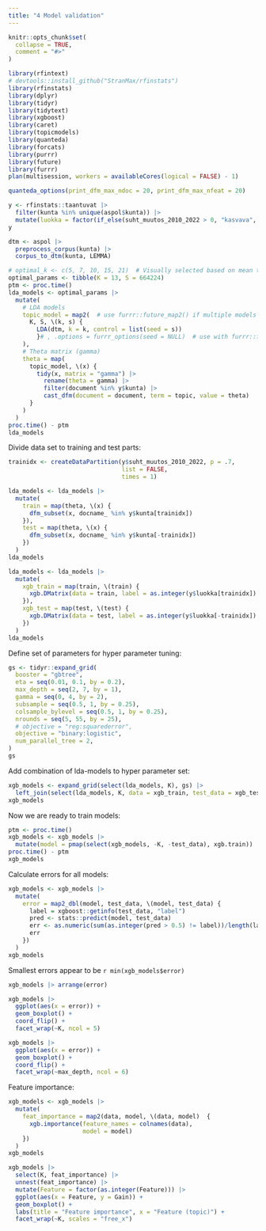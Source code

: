 ```yaml
---
title: "4 Model validation"
---
```


```r
knitr::opts_chunk$set(
  collapse = TRUE,
  comment = "#>"
)
```

```r
library(rfintext)
# devtools::install_github("StranMax/rfinstats")
library(rfinstats)
library(dplyr)
library(tidyr)
library(tidytext)
library(xgboost)
library(caret)
library(topicmodels)
library(quanteda)
library(forcats)
library(purrr)
library(future)
library(furrr)
plan(multisession, workers = availableCores(logical = FALSE) - 1)
```

```r
quanteda_options(print_dfm_max_ndoc = 20, print_dfm_max_nfeat = 20)
```

```r
y <- rfinstats::taantuvat |>
  filter(kunta %in% unique(aspol$kunta)) |>
  mutate(luokka = factor(if_else(suht_muutos_2010_2022 > 0, "kasvava", "taantuva")))
y
```

```r
dtm <- aspol |>
  preprocess_corpus(kunta) |>
  corpus_to_dtm(kunta, LEMMA)
```

```r
# optimal_k <- c(5, 7, 10, 15, 21)  # Visually selected based on mean topic coherence (see article 3)
optimal_params <- tibble(K = 13, S = 664224)
ptm <- proc.time()
lda_models <- optimal_params |>
  mutate(
    # LDA models
    topic_model = map2(  # use furrr::future_map2() if multiple models  
      K, S, \(k, s) {
        LDA(dtm, k = k, control = list(seed = s))
        }# , .options = furrr_options(seed = NULL)  # use with furrr::future_map2()
    ),
    # Theta matrix (gamma)
    theta = map(
      topic_model, \(x) {
        tidy(x, matrix = "gamma") |> 
          rename(theta = gamma) |>
          filter(document %in% y$kunta) |>
          cast_dfm(document = document, term = topic, value = theta)
      }
    )
  )
proc.time() - ptm
lda_models
```

Divide data set to training and test parts:

```r
trainidx <- createDataPartition(y$suht_muutos_2010_2022, p = .7,
                                list = FALSE, 
                                times = 1)
```

```r
lda_models <- lda_models |>
  mutate(
    train = map(theta, \(x) {
      dfm_subset(x, docname_ %in% y$kunta[trainidx])
    }),
    test = map(theta, \(x) {
      dfm_subset(x, docname_ %in% y$kunta[-trainidx])
    })
  )
lda_models
```


```r
lda_models <- lda_models |>
  mutate(
    xgb_train = map(train, \(train) {
      xgb.DMatrix(data = train, label = as.integer(y$luokka[trainidx]) - 1)  # Class levels to integers (starting from 0)
    }),
    xgb_test = map(test, \(test) {
      xgb.DMatrix(data = test, label = as.integer(y$luokka[-trainidx]) - 1)  # Class levels to integers (starting from 0)
    })
  )
lda_models
```

Define set of parameters for hyper parameter tuning:

```r
gs <- tidyr::expand_grid(
  booster = "gbtree",
  eta = seq(0.01, 0.1, by = 0.2),
  max_depth = seq(2, 7, by = 1),
  gamma = seq(0, 4, by = 2),
  subsample = seq(0.5, 1, by = 0.25),
  colsample_bylevel = seq(0.5, 1, by = 0.25),
  nrounds = seq(5, 55, by = 25),
  # objective = "reg:squarederror",
  objective = "binary:logistic",
  num_parallel_tree = 2,
)
gs
```

Add combination of lda-models to hyper parameter set:

```r
xgb_models <- expand_grid(select(lda_models, K), gs) |> 
  left_join(select(lda_models, K, data = xgb_train, test_data = xgb_test))
xgb_models 
```

Now we are ready to train models:

```r
ptm <- proc.time()
xgb_models <- xgb_models |>
  mutate(model = pmap(select(xgb_models, -K, -test_data), xgb.train))
proc.time() - ptm
xgb_models
```

Calculate errors for all models:

```r
xgb_models <- xgb_models |>
  mutate(
    error = map2_dbl(model, test_data, \(model, test_data) {
      label = xgboost::getinfo(test_data, "label")
      pred <- stats::predict(model, test_data)
      err <- as.numeric(sum(as.integer(pred > 0.5) != label))/length(label)
      err
    })
  )
xgb_models
```

Smallest errors appear to be `r min(xgb_models$error)`

```r
xgb_models |> arrange(error)
```


```r
xgb_models |>
  ggplot(aes(x = error)) +
  geom_boxplot() +
  coord_flip() +
  facet_wrap(~K, ncol = 5)
```


```r
xgb_models |>
  ggplot(aes(x = error)) +
  geom_boxplot() +
  coord_flip() +
  facet_wrap(~max_depth, ncol = 6)
```

Feature importance:  

```r
xgb_models <- xgb_models |>
  mutate(
    feat_importance = map2(data, model, \(data, model)  {
      xgb.importance(feature_names = colnames(data),
                     model = model)
    })
  )
xgb_models
```

```r
xgb_models |>
  select(K, feat_importance) |>
  unnest(feat_importance) |>
  mutate(Feature = factor(as.integer(Feature))) |>
  ggplot(aes(x = Feature, y = Gain)) +
  geom_boxplot() +
  labs(title = "Feature importance", x = "Feature (topic)") +
  facet_wrap(~K, scales = "free_x")
```


